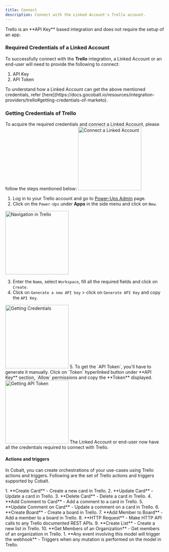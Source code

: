 ```yaml
---
title: Connect
description: Connect with the Linked Account's Trello account.
---
```

<Note>
Trello is an **API Key** based integration and does not require the setup of an app.
</Note>

### Required Credentials of a Linked Account

To successfully connect with the **Trello** integration, a Linked Account or an end-user will need to provide the following to connect:

1. API Key
2. API Token

<Info>
To understand how a Linked Account can get the above mentioned credentials, refer [here](https://docs.gocobalt.io/resources/integration-providers/trello#getting-credentials-of-marketo).
</Info>


### Getting Credentials of Trello

To acquire the required credentials and connect a Linked Account, please follow the steps mentioned below:
<img height="200" src="/images/Trello/trello_config.png" alt="Connect a Linked Account"/>

1. Log in to your Trello account and go to [Power-Ups Admin](https://trello.com/power-ups/admin) page.
2. Click on the `Power-Ups` under **Apps** in the side menu and click on `New`.
<img height="200" src="/images/Trello/trello_navigation.png" alt="Navigation in Trello"/>

3. Enter the `Name`, select `Workspace`, fill all the required fields and click on `Create`.
4. Click on `Generate a new API key` > click on `Generate API Key` and copy the `API Key`.
<img height="200" src="/images/Trello/trello_credentials.png" alt="Getting Credentials"/>
5. To get the `API Token`, you'll have to generate it manually. Click on `Token` hyperlinked button under **API Key** section, `Allow` permissions and copy the **Token** displayed.
<img height="200" src="/images/Trello/trello_credentials2.png" alt="Getting API Token"/>
The Linked Account or end-user now have all the credentials required to connect with Trello.

#### Actions and triggers
In Cobalt, you can create orchestrations of your use-cases using Trello actions and triggers. Following are the set of Trello actions and triggers
supported by Cobalt.

<Tabs>
  <Tab title="Actions">
  <AccordionGroup>
  <Accordion title="Card">
     1. **Create Card** - Create a new card in Trello.
     2. **Update Card** - Update a card in Trello.
     3. **Delete Card** - Delete a card in Trello.
     4. **Add Comment to Card** - Add a comment to a card in Trello.
     5. **Update Comment on Card** - Update a comment on a card in Trello.
    </Accordion>
    <Accordion title="Board">
     6. **Create Board** - Create a board in Trello.
     7. **Add Member to Board** - Add a member to a board in Trello.
     </Accordion>
    <Accordion title="Others">
     8. **HTTP Request** - Make HTTP API calls to any Trello documented REST APIs.
     9. **Create List** - Create a new list in Trello.
     10. **Get Members of an Organization** - Get members of an organization in Trello.
  </Accordion>
  </AccordionGroup>
  </Tab>

  <Tab title="Triggers">
    1. **Any event involving this model will trigger the webhook** - Triggers when any mutation is performed on the model in Trello.
  </Tab>
</Tabs>